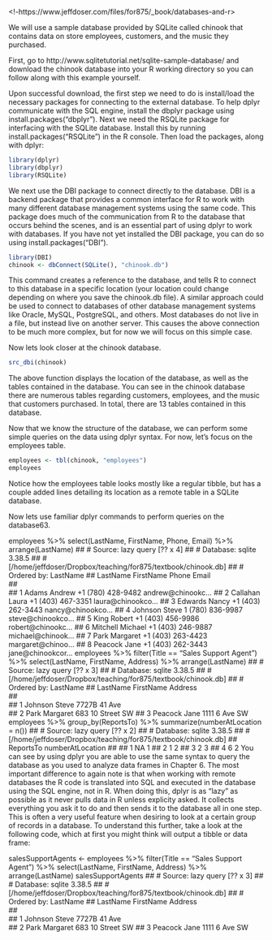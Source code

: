 <!-https://www.jeffdoser.com/files/for875/_book/databases-and-r>

We will use a sample database provided by SQLite called chinook that contains data on store employees, customers, and the music they purchased.

First, go to http://www.sqlitetutorial.net/sqlite-sample-database/ and download the chinook database into your R working directory so you can follow along with this example yourself.

Upon successful download, the first step we need to do is install/load the necessary packages for connecting to the external database. To help dplyr communicate with the SQL engine, install the dbplyr package using install.packages("dbplyr"). Next we need the RSQLite package for interfacing with the SQLite database. Install this by running install.packages("RSQLite") in the R console. Then load the packages, along with dplyr:

```r
library(dplyr)
library(dbplyr)
library(RSQLite)
```

We next use the DBI package to connect directly to the database. DBI is a backend package that provides a common interface for R to work with many different database management systems using the same code. This package does much of the communication from R to the database that occurs behind the scenes, and is an essential part of using dplyr to work with databases. If you have not yet installed the DBI package, you can do so using install.packages("DBI").

```r
library(DBI)
chinook <- dbConnect(SQLite(), "chinook.db")
```
This command creates a reference to the database, and tells R to connect to this database in a specific location (your location could change depending on where you save the chinook.db file). A similar approach could be used to connect to databases of other database management systems like Oracle, MySQL, PostgreSQL, and others. Most databases do not live in a file, but instead live on another server. This causes the above connection to be much more complex, but for now we will focus on this simple case.

Now lets look closer at the chinook database.

```r
src_dbi(chinook)
```

The above function displays the location of the database, as well as the tables contained in the database. You can see in the chinook database there are numerous tables regarding customers, employees, and the music that customers purchased. In total, there are 13 tables contained in this database.

Now that we know the structure of the database, we can perform some simple queries on the data using dplyr syntax. For now, let’s focus on the employees table.

```r
employees <- tbl(chinook, "employees")
employees
```
Notice how the employees table looks mostly like a regular tibble, but has a couple added lines detailing its location as a remote table in a SQLite database.

Now lets use familiar dplyr commands to perform queries on the database63.

employees %>% 
  select(LastName, FirstName, Phone, Email) %>% 
  arrange(LastName)
## # Source:     lazy query [?? x 4]
## # Database:   sqlite 3.38.5
## #   [/home/jeffdoser/Dropbox/teaching/for875/textbook/chinook.db]
## # Ordered by: LastName
##   LastName FirstName Phone             Email           
##   <chr>    <chr>     <chr>             <chr>           
## 1 Adams    Andrew    +1 (780) 428-9482 andrew@chinookc…
## 2 Callahan Laura     +1 (403) 467-3351 laura@chinookco…
## 3 Edwards  Nancy     +1 (403) 262-3443 nancy@chinookco…
## 4 Johnson  Steve     1 (780) 836-9987  steve@chinookco…
## 5 King     Robert    +1 (403) 456-9986 robert@chinookc…
## 6 Mitchell Michael   +1 (403) 246-9887 michael@chinook…
## 7 Park     Margaret  +1 (403) 263-4423 margaret@chinoo…
## 8 Peacock  Jane      +1 (403) 262-3443 jane@chinookcor…
employees %>% 
  filter(Title == "Sales Support Agent") %>% 
  select(LastName, FirstName, Address) %>% 
  arrange(LastName)
## # Source:     lazy query [?? x 3]
## # Database:   sqlite 3.38.5
## #   [/home/jeffdoser/Dropbox/teaching/for875/textbook/chinook.db]
## # Ordered by: LastName
##   LastName FirstName Address         
##   <chr>    <chr>     <chr>           
## 1 Johnson  Steve     7727B 41 Ave    
## 2 Park     Margaret  683 10 Street SW
## 3 Peacock  Jane      1111 6 Ave SW
employees %>% 
  group_by(ReportsTo) %>% 
  summarize(numberAtLocation = n())
## # Source:   lazy query [?? x 2]
## # Database: sqlite 3.38.5
## #   [/home/jeffdoser/Dropbox/teaching/for875/textbook/chinook.db]
##   ReportsTo numberAtLocation
##       <int>            <int>
## 1        NA                1
## 2         1                2
## 3         2                3
## 4         6                2
You can see by using dplyr you are able to use the same syntax to query the database as you used to analyze data frames in Chapter 6. The most important difference to again note is that when working with remote databases the R code is translated into SQL and executed in the database using the SQL engine, not in R. When doing this, dplyr is as “lazy” as possible as it never pulls data in R unless explicity asked. It collects everything you ask it to do and then sends it to the database all in one step. This is often a very useful feature when desiring to look at a certain group of records in a database. To understand this further, take a look at the following code, which at first you might think will output a tibble or data frame:

salesSupportAgents <- employees %>% 
  filter(Title == "Sales Support Agent") %>% 
  select(LastName, FirstName, Address) %>% 
  arrange(LastName) 
salesSupportAgents
## # Source:     lazy query [?? x 3]
## # Database:   sqlite 3.38.5
## #   [/home/jeffdoser/Dropbox/teaching/for875/textbook/chinook.db]
## # Ordered by: LastName
##   LastName FirstName Address         
##   <chr>    <chr>     <chr>           
## 1 Johnson  Steve     7727B 41 Ave    
## 2 Park     Margaret  683 10 Street SW
## 3 Peacock  Jane      1111 6 Ave SW
